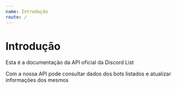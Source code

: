 ```yaml
---
name: Introdução
route: /
---
```


# Introdução

Esta é a documentação da API oficial da Discord List

Com a nossa API pode consultar dados dos bots listados e atualizar informações dos mesmos
